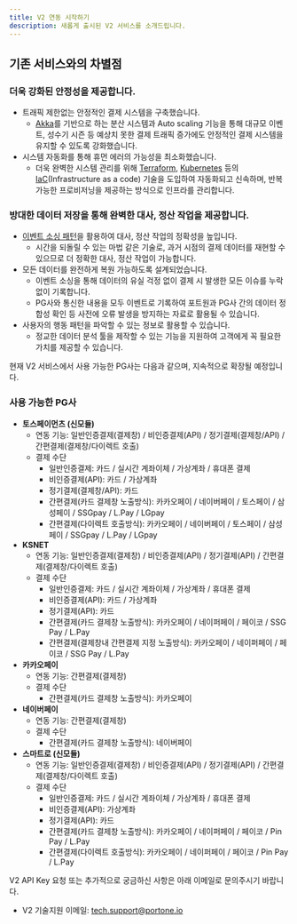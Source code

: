 ```yaml
---
title: V2 연동 시작하기
description: 새롭게 출시된 V2 서비스를 소개드립니다.
---
```




## 기존 서비스와의 차별점

### 더욱 강화된 안정성을 제공합니다.

- 트래픽 제한없는 안정적인 결제 시스템을 구축했습니다.
  - [Akka](https://akka.io/)를 기반으로 하는 분산 시스템과 Auto scaling 기능을 통해 대규모 이벤트, 성수기 시즌 등 예상치 못한 결제 트래픽 증가에도 안정적인 결제 시스템을 유지할 수 있도록 강화했습니다.
- 시스템 자동화를 통해 휴먼 에러의 가능성을 최소화했습니다.
  - 더욱 완벽한 시스템 관리를 위해 [Terraform](https://www.terraform.io/), [Kubernetes](https://kubernetes.io/) 등의 [IaC](https://en.wikipedia.org/wiki/Infrastructure_as_code)(Infrastructure as a code) 기술을 도입하여 자동화되고 신속하며, 반복 가능한 프로비저닝을 제공하는 방식으로 인프라를 관리합니다.

### 방대한 데이터 저장을 통해 완벽한 대사, 정산 작업을 제공합니다.

- [이벤트 소싱 패턴](https://learn.microsoft.com/en-us/azure/architecture/patterns/event-sourcing)을 활용하여 대사, 정산 작업의 정확성을 높입니다.
  - 시간을 되돌릴 수 있는 마법 같은 기술로, 과거 시점의 결제 데이터를 재현할 수 있으므로 더 정확한 대사, 정산 작업이 가능합니다.
- 모든 데이터를 완전하게 복원 가능하도록 설계되었습니다.
  - 이벤트 소싱을 통해 데이터의 유실 걱정 없이 결제 시 발생한 모든 이슈를 누락없이 기록합니다.
  - PG사와 통신한 내용을 모두 이벤트로 기록하여 포트원과 PG사 간의 데이터 정합성 확인 등 사전에 오류 발생을 방지하는 자료로 활용될 수 있습니다.
- 사용자의 행동 패턴을 파악할 수 있는 정보로 활용할 수 있습니다.
  - 정교한 데이터 분석 툴을 제작할 수 있는 기능을 지원하여 고객에게 꼭 필요한 가치를 제공할 수 있습니다.

현재 V2 서비스에서 사용 가능한 PG사는 다음과 같으며, 지속적으로 확장될 예정입니다.

### 사용 가능한 PG사

- **토스페이먼츠 (신모듈)**
  - 연동 기능: 일반인증결제(결제창) / 비인증결제(API) / 정기결제(결제창/API) / 간편결제(결제창/다이렉트 호출)
  - 결제 수단
    - 일반인증결제: 카드 / 실시간 계좌이체 / 가상계좌 / 휴대폰 결제
    - 비인증결제(API): 카드 / 가상계좌
    - 정기결제(결제창/API): 카드
    - 간편결제(카드 결제창 노출방식): 카카오페이 / 네이버페이 / 토스페이 / 삼성페이 / SSGpay / L.Pay / LGpay
    - 간편결제(다이렉트 호출방식): 카카오페이 / 네이버페이 / 토스페이 / 삼성페이 / SSGpay / L.Pay / LGpay
- **KSNET**
  - 연동 기능: 일반인증결제(결제창) / 비인증결제(API) / 정기결제(API) / 간편결제(결제창/다이렉트 호출)
  - 결제 수단
    - 일반인증결제: 카드 / 실시간 계좌이체 / 가상계좌 / 휴대폰 결제
    - 비인증결제(API): 카드 / 가상계좌
    - 정기결제(API): 카드
    - 간편결제(카드 결제창 노출방식): 카카오페이 / 네이퍼페이 / 페이코 / SSG Pay / L.Pay
    - 간편결제(결제창내 간편결제 지정 노출방식): 카카오페이 / 네이퍼페이 / 페이코 / SSG Pay / L.Pay
- **카카오페이**
  - 연동 기능: 간편결제(결제창)
  - 결제 수단
    - 간편결제(카드 결제창 노출방식): 카카오페이
- **네이버페이**
  - 연동 기능: 간편결제(결제창)
  - 결제 수단
    - 간편결제(카드 결제창 노출방식): 네이버페이
- **스마트로 (신모듈)**
  - 연동 기능: 일반인증결제(결제창) / 비인증결제(API) / 정기결제(API) / 간편결제(결제창/다이렉트 호출)
  - 결제 수단
    - 일반인증결제: 카드 / 실시간 계좌이체 / 가상계좌 / 휴대폰 결제
    - 비인증결제(API): 가상계좌
    - 정기결제(API): 카드
    - 간편결제(카드 결제창 노출방식): 카카오페이 / 네이퍼페이 / 페이코 / Pin Pay / L.Pay
    - 간편결제(다이렉트 호출방식): 카카오페이 / 네이퍼페이 / 페이코 / Pin Pay / L.Pay

<Hint style="info">
V2 API Key 요청 또는 추가적으로 궁금하신 사항은 아래 이메일로 문의주시기 바랍니다.

- V2 기술지원 이메일: tech.support@portone.io

</Hint>
